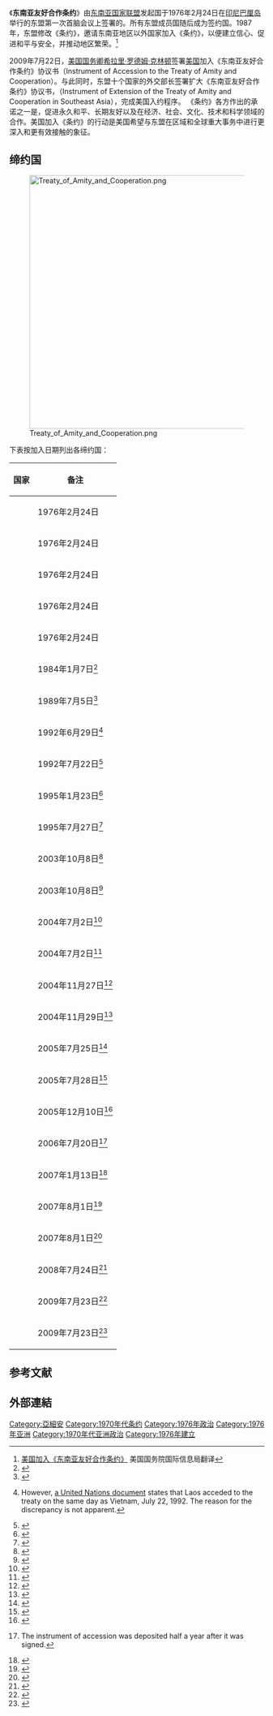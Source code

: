 《'''东南亚友好合作条约'''》由[[东南亚国家联盟|东南亚国家联盟]]发起国于1976年2月24日在[[印尼|印尼]][[巴厘岛|巴厘岛]]举行的东盟第一次首脑会议上签署的。所有东盟成员国随后成为签约国。1987年，东盟修改《条约》，邀请东南亚地区以外国家加入《条约》，以便建立信心、促进和平与安全，并推动地区繁荣。<ref>[http://www.america.gov/st/peacesec-chinese/2009/July/20090722133921xjsnommis0.3649256.html?CP.rss=true 美国加入《东南亚友好合作条约》] {{Wayback|url=http://www.america.gov/st/peacesec-chinese/2009/July/20090722133921xjsnommis0.3649256.html?CP.rss=true |date=20090805214245 }}美国国务院国际信息局翻译</ref>

2009年7月22日，[[美国国务卿|美国国务卿]][[希拉里·罗德姆·克林顿|希拉里·罗德姆·克林顿]]签署[[美国|美国]]加入《东南亚友好合作条约》协议书（Instrument of Accession to the Treaty of Amity and Cooperation）。与此同时，东盟十个国家的外交部长签署扩大《东南亚友好合作条约》协议书，（Instrument of Extension of the Treaty of Amity and Cooperation in Southeast Asia），完成美国入约程序。 《条约》各方作出的承诺之一是，促进永久和平、长期友好以及在经济、社会、文化、技术和科学领域的合作。美国加入《条约》的行动是美国希望与东盟在区域和全球重大事务中进行更深入和更有效接触的象征。

== 缔约国 ==
[[File:Treaty_of_Amity_and_Cooperation.png|500px]]

下表按加入日期列出各缔约国：
{| class="wikitable" border="1"
|-
! 国家
! 备注
|-
| {{flag|印尼}}
| 1976年2月24日
|-
| {{flag|马来西亚}}
| 1976年2月24日
|-
| {{flag|菲律宾}}
| 1976年2月24日
|-
| {{flag|新加坡}}
| 1976年2月24日
|-
| {{flag|泰国}}
| 1976年2月24日
|-
| {{flag|文莱}}
| 1984年1月7日<ref>{{cite web|url=http://www.moc.gov.kh/OfficialSpeech/speach_presetationdetail.aspx?id=36&TypeID=233&InforID=1690&InformationDetailID=1438&p1=&p2=&PageID=13|title=Instrument of Accession to the Treaty of Amity and Cooperation in Southeast Asia|accessdate=2009-02-23}}{{dead link|date=2017年11月 |bot=InternetArchiveBot |fix-attempted=yes }}</ref>
|-
| {{flag|巴布亚新几内亚}}
| 1989年7月5日<ref>{{cite web|url=http://www.un.org/gopher-data/ga/recs/47/53|title=Review and implementation of the Concluding Document of the Twelfth Special Session of the General Assembly|accessdate=2009-02-23|archive-date=2005-09-01|archive-url=https://web.archive.org/web/20050901192116/http://www.un.org/gopher-data/ga/recs/47/53|dead-url=no}}</ref>
|-
| {{flag|老挝}}
| 1992年6月29日<ref>{{cite web|url=http://www.aseansec.org/1827.htm|title=Declaration on the Admission of the Lao People's Democratic Republic into the Association of Southeast Asian Nations|accessdate=2009-02-23|archive-date=2008-11-22|archive-url=https://web.archive.org/web/20081122135745/http://www.aseansec.org/1827.htm|dead-url=no}} However, [http://www.un.org/gopher-data/ga/recs/47/53 a United Nations document] {{Wayback|url=http://www.un.org/gopher-data/ga/recs/47/53 |date=20050901192116 }} states that Laos acceded to the treaty on the same day as Vietnam, July 22, 1992. The reason for the discrepancy is not apparent.</ref>
|-
| {{flag|越南}}
| 1992年7月22日<ref>{{cite web|url=http://www.aseansec.org/2090.htm|title=Declaration of the Admission of the Socialist Republic of Viet Nam into the Association of Southeast Asian Nations|accessdate=2009-02-23|archive-date=2008-09-05|archive-url=https://web.archive.org/web/20080905224800/http://www.aseansec.org/2090.htm|dead-url=no}}</ref>
|-
| {{flag|柬埔寨}}
| 1995年1月23日<ref>{{cite web|url=http://www.aseansec.org/703.htm|title=Declaration on the Admission of the Kingdom of Cambodia into the Association of Southeast Asian Nations|accessdate=2009-02-23|archive-date=2009-01-09|archive-url=https://web.archive.org/web/20090109192829/http://www.aseansec.org/703.htm|dead-url=no}}</ref>
|-
| {{flag|缅甸}}
| 1995年7月27日<ref>{{cite web|url=http://www.aseansec.org/1829.htm|title=Declaration on the Admission of the Union of Myanmar into the Association of Southeast Asian Nations|accessdate=2009-02-23|archive-date=2008-11-22|archive-url=https://web.archive.org/web/20081122083740/http://www.aseansec.org/1829.htm|dead-url=no}}</ref>
|-
| {{flag|中华人民共和国}}
| 2003年10月8日<ref>{{cite web|url=http://www.aseansec.org/15271.htm|title=Instrument of Accession to the Treaty of Amity and Cooperation in Southeast Asia|accessdate=2009-02-23|archive-date=2009-04-23|archive-url=https://web.archive.org/web/20090423082206/http://www.aseansec.org/15271.htm|dead-url=no}}</ref>
|-
| {{flag|印度}}
| 2003年10月8日<ref>{{cite web|url=http://www.aseansec.org/15282.htm|title=Instrument of Accession to the Treaty of Amity and Cooperation in Southeast Asia|accessdate=2009-02-23|archive-date=2009-04-23|archive-url=https://web.archive.org/web/20090423082238/http://www.aseansec.org/15282.htm|dead-url=no}}</ref>
|-
| {{flag|日本}}
| 2004年7月2日<ref>{{cite web|url=http://www.aseansec.org/16231.htm|title=Japan Instrument of Accession to the Treaty of Amity and Cooperation in Southest Asia|accessdate=2009-02-23|archive-date=2008-07-06|archive-url=https://web.archive.org/web/20080706211853/http://www.aseansec.org/16231.htm|dead-url=no}}</ref>
|-
| {{flag|巴基斯坦}}
| 2004年7月2日<ref>{{cite web|url=http://www.aseansec.org/16237.htm|title=The Islamic Republic of Pakistan Instrument of Accession to the Treaty of Amity and Cooperation in Southeast Asia|accessdate=2009-02-23|archive-date=2008-07-18|archive-url=https://web.archive.org/web/20080718121718/http://www.aseansec.org/16237.htm|dead-url=no}}</ref>
|-
| {{flag|韩国}}
| 2004年11月27日<ref>{{cite web|url=http://www.aseansec.org/16622.htm|title=Instrument of Accession to the Treaty of Amity and Cooperation in Southeast Asia by Republic of Korea|accessdate=2009-02-23|archive-date=2009-03-27|archive-url=https://web.archive.org/web/20090327232227/http://www.aseansec.org/16622.htm|dead-url=no}}</ref>
|-
| {{flag|俄罗斯}}
| 2004年11月29日<ref>{{cite web|url=http://www.aseansec.org/16638.htm|title=Instrument of Accession to the Treaty of Amity and Cooperation in Southeast Asia by Russian Federation|accessdate=2009-02-23|archive-date=2008-11-16|archive-url=https://web.archive.org/web/20081116071742/http://www.aseansec.org/16638.htm|dead-url=no}}</ref>
|-
| {{flag|新西兰}}
| 2005年7月25日<ref>{{cite web|url=http://www.aseansec.org/17612.htm|title=Instrument of Accession to the Treaty of Amity and Cooperation in Southeast Asia by New Zealand|accessdate=2009-02-23|archive-date=2008-09-05|archive-url=https://web.archive.org/web/20080905212443/http://www.aseansec.org/17612.htm|dead-url=no}}</ref>
|-
| {{flag|蒙古}}
| 2005年7月28日<ref>{{cite web|url=http://www.aseansec.org/17618.htm|title=Instrument of Accession to the Treaty of Amity and Cooperation in Southeast Asia by Mongolia|accessdate=2009-02-23|archive-date=2008-07-26|archive-url=https://web.archive.org/web/20080726174716/http://www.aseansec.org/17618.htm|dead-url=no}}</ref>
|-
| {{flag|澳大利亚}}
| 2005年12月10日<ref>{{cite web|url=http://www.aseansec.org/18019.htm|title=Instrument of Accession to the Treaty of Amity and Cooperation in Southeast Asia by Australia|accessdate=2009-02-23|archive-date=2009-03-24|archive-url=https://web.archive.org/web/20090324012310/http://www.aseansec.org/18019.htm|dead-url=no}}</ref>
|-
| {{flag|法国}}
| 2006年7月20日<ref>{{cite web|url=http://www.aseansec.org/19267.htm|title=Declaration on the Deposit of the Instrument of Accession of the French Republic to the Treaty of Amity and Cooperation in Southeast Asia|accessdate=2009-02-23|archive-date=2009-03-27|archive-url=https://web.archive.org/web/20090327232259/http://www.aseansec.org/19267.htm|dead-url=no}} The instrument of accession was deposited half a year after it was signed.</ref>
|-
| {{flag|东帝汶}}
| 2007年1月13日<ref>{{cite web|url=http://www.aseansec.org/19273.htm|title=Instrument of Accession to the Treaty of Amity and Cooperation in Southeast Asia|accessdate=2009-02-23|archive-date=2009-03-27|archive-url=https://web.archive.org/web/20090327232305/http://www.aseansec.org/19273.htm|dead-url=no}}</ref>
|-
| {{flag|孟加拉国}}
| 2007年8月1日<ref>{{cite web|url=http://www.aseansec.org/20789.htm|title=Instrument of Accession to the Treaty of Amity and Cooperation in Southeast Asia|accessdate=2009-02-23|archive-date=2008-12-05|archive-url=https://web.archive.org/web/20081205081709/http://www.aseansec.org/20789.htm|dead-url=no}}</ref>
|-
| {{flag|斯里兰卡}}
| 2007年8月1日<ref>{{cite web|url=http://www.aseansec.org/20792.htm|title=Instrument of Accession to the Treaty of Amity and Cooperation in Southeast Asia by Sri Lanka|accessdate=2009-02-23|archive-date=2008-12-05|archive-url=https://web.archive.org/web/20081205122508/http://www.aseansec.org/20792.htm|dead-url=no}}</ref>
|-
| {{flag|朝鲜}}
| 2008年7月24日<ref>{{cite web|url=http://www.aseansec.org/21826.htm|title=Instrument of Accession to the Treaty of Amity and Cooperation in Southeast|accessdate=2009-02-23|archive-date=2011-01-01|archive-url=https://web.archive.org/web/20110101103555/http://www.aseansec.org/21826.htm|dead-url=no}}</ref>
|-
| {{flag|欧盟}}
| 2009年7月23日<ref>{{cite web|url=http://www.bernama.com/bernama/v5/newsindex.php?id=426471|title=EU Says Relationship With Asean Shifts Into New Gear|accessdate=2009-07-21|archive-date=2011-01-04|archive-url=https://web.archive.org/web/20110104121334/http://www.bernama.com/bernama/v5/newsindex.php?id=426471|dead-url=no}}</ref>
|-
| {{flag|美国}}
| 2009年7月23日<ref>{{cite web|url=http://fpc.state.gov/documents/organization/124064.pdf|title=U.S. Accession to ASEAN's Treaty of Amity and Cooperation (TAC)|accessdate=2009-07-21|archive-date=2009-07-04|archive-url=https://web.archive.org/web/20090704144333/http://fpc.state.gov/documents/organization/124064.pdf|dead-url=no}}</ref>
|}

== 参考文献 ==
<div class="references-small">
<references />
</div>

== 外部連結 ==

{{东南亚国家联盟}}

{{DEFAULTSORT:Souyheast Asia}}
[[Category:亞細安|Category:亞細安]]
[[Category:1970年代条约|Category:1970年代条约]]
[[Category:1976年政治|Category:1976年政治]]
[[Category:1976年亚洲|Category:1976年亚洲]]
[[Category:1970年代亚洲政治|Category:1970年代亚洲政治]]
[[Category:1976年建立|Category:1976年建立]]